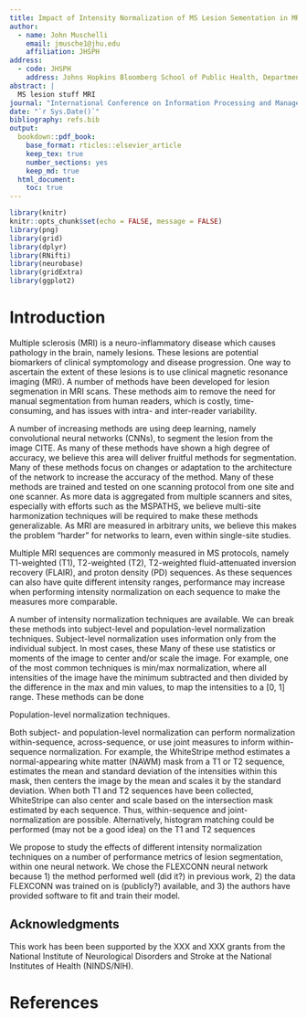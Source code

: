 ```yaml
---
title: Impact of Intensity Normalization of MS Lesion Sementation in MRI
author:
  - name: John Muschelli
    email: jmusche1@jhu.edu
    affiliation: JHSPH
address:
  - code: JHSPH
    address: Johns Hopkins Bloomberg School of Public Health, Department of Biostatistics, 615 N Wolfe St, Baltimore, MD, 21205
abstract: |
  MS lesion stuff MRI
journal: "International Conference on Information Processing and Management of Uncertainty in Knowledge-Based Systems"
date: "`r Sys.Date()`"
bibliography: refs.bib
output: 
  bookdown::pdf_book:
    base_format: rticles::elsevier_article
    keep_tex: true
    number_sections: yes
    keep_md: true
  html_document: 
    toc: true
---
```


```r
library(knitr)
knitr::opts_chunk$set(echo = FALSE, message = FALSE)
library(png)
library(grid)
library(dplyr)
library(RNifti)
library(neurobase)
library(gridExtra)
library(ggplot2)
```

# Introduction

Multiple sclerosis (MRI) is a neuro-inflammatory disease which causes pathology in the brain, namely lesions.  These lesions are potential biomarkers of clinical symptomology and disease progression.  One way to ascertain the extent of these lesions is to use clinical magnetic resonance imaging (MRI).  A number of methods have been developed for lesion segmenation in MRI scans.  These methods aim to remove the need for manual segmentation from human readers, which is costly, time-consuming, and has issues with intra- and inter-reader variability.  

A number of increasing methods are using deep learning, namely convolutional neural networks (CNNs), to segment the lesion from the image CITE.  As many of these methods have shown a high degree of accuracy, we believe this area will deliver fruitful methods for segmentation.  Many of these methods focus on changes or adaptation to the architecture of the network to increase the accuracy of the method.  Many of these methods are trained and tested on one scanning protocol from one site and one scanner. As more data is aggregated from multiple scanners and sites, especially with efforts such as the MSPATHS, we believe multi-site harmonization techniques will be required to make these methods generalizable.  As MRI are measured in arbitrary units, we believe this makes the problem "harder" for networks to learn, even within single-site studies.

Multiple MRI sequences are commonly measured in MS protocols, namely T1-weighted (T1), T2-weighted (T2), T2-weighted fluid-attenuated inversion recovery (FLAIR), and proton density (PD) sequences.  As these sequences can also have quite different intensity ranges, performance may increase when performing intensity normalization on each sequence to make the measures more comparable.  


A number of intensity normalization techniques are available.  We can break these methods into subject-level and population-level normalization techniques.  Subject-level normalization uses information only from the individual subject.  In most cases, these 
Many of these use statistics or moments of the image to center and/or scale the image.  For example, one of the most common techniques is min/max normalization, where all intensities of the image have the minimum subtracted and then divided by the difference in the max and min values, to map the intensities to a [0, 1] range.  These methods can be done 

Population-level normalization techniques.

Both subject- and population-level normalization can perform normalization within-sequence, across-sequence, or use joint measures to inform within-sequence normalization.  For example, the WhiteStripe method estimates a normal-appearing white matter (NAWM) mask from a T1 or T2 sequence, estimates the mean and standard deviation of the intensities within this mask, then centers the image by the mean and scales it by the standard deviation.  When both T1 and T2 sequences have been collected, WhiteStripe can also center and scale based on the intersection mask estimated by each sequence.  Thus, within-sequence and joint-normalization are possible.  Alternatively, histogram matching could be performed (may not be a good idea) on the T1 and T2 sequences 

We propose to study the effects of different intensity normalization techniques on a number of performance metrics of lesion segmentation, within one neural network.  We chose the FLEXCONN neural network because 1) the method performed well (did it?) in previous work, 2) the data FLEXCONN was trained on is (publicly?) available, and 3) the authors have provided software to fit and train their model. 

## Acknowledgments
This work has been been supported by the XXX and XXX grants from the National Institute of Neurological Disorders and Stroke at the National Institutes of Health (NINDS/NIH). 




References {#references .unnumbered}
==========
